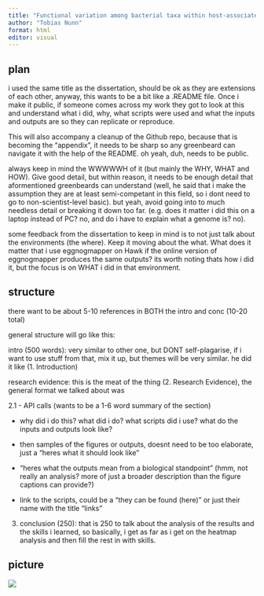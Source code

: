 ```yaml
---
title: "Functional variation among bacterial taxa within host-associated microbiomes"
author: "Tobias Nunn"
format: html
editor: visual
---
```


## plan

i used the same title as the dissertation, should be ok as they are extensions of each other, anyway, this wants to be a bit like a .README file. Once i make it public, if someone comes across my work they got to look at this and understand what i did, why, what scripts were used and what the inputs and outputs are so they can replicate or reproduce.

This will also accompany a cleanup of the Github repo, because that is becoming the "appendix", it needs to be sharp so any greenbeard can navigate it with the help of the README. oh yeah, duh, needs to be public.

always keep in mind the WWWWWH of it (but mainly the WHY, WHAT and HOW). Give good detail, but within reason, it needs to be enough detail that aformentioned greenbeards can understand (well, he said that i make the assumption they are at least semi-competant in this field, so i dont need to go to non-scientist-level basic). but yeah, avoid going into to much needless detail or breaking it down too far. (e.g. does it matter i did this on a laptop instead of PC? no, and do i have to explain what a genome is? no).

some feedback from the dissertation to keep in mind is to not just talk about the environments (the where). Keep it moving about the what. What does it matter that i use eggnogmapper on Hawk if the online version of eggnogmapper produces the same outputs? its worth noting thats how i did it, but the focus is on WHAT i did in that environment.

## structure

there want to be about 5-10 references in BOTH the intro and conc (10-20 total)

general structure will go like this:

intro (500 words): very similar to other one, but DONT self-plagarise, if i want to use stuff from that, mix it up, but themes will be very similar. he did it like (1. Introduction)

research evidence: this is the meat of the thing (2. Research Evidence), the general format we talked about was

2.1 - API calls (wants to be a 1-6 word summary of the section)

-   why did i do this? what did i do? what scripts did i use? what do the inputs and outputs look like?

-   then samples of the figures or outputs, doesnt need to be too elaborate, just a "heres what it should look like"

-   "heres what the outputs mean from a biological standpoint" (hmm, not really an analysis? more of just a broader description than the figure captions can provide?)

-   link to the scripts, could be a "they can be found (here)" or just their name with the title "links"

3.  conclusion (250): that is 250 to talk about the analysis of the results and the skills i learned, so basically, i get as far as i get on the heatmap analysis and then fill the rest in with skills.

## picture

![](images/protoplan.jpg)
